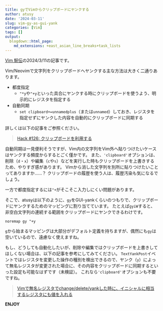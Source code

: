 ```yaml
---
title: gyでVimからクリップボードにヤンクする
author: atusy
date: '2024-03-11'
slug: vim-gy-as-gui-yank
categories: [Vim]
tags: []
output:
  blogdown::html_page:
    md_extensions: +east_asian_line_breaks+task_lists
---
```


[Vim 駅伝](https://vim-jp.org/ekiden/)の2024/3/11の記事です。

Vim/Neovimで文字列をクリップボードへヤンクする主な方法は大きく二通りあります。

- 都度指定
  - `"*y`や`"+y`といった具合にヤンクする時にクリップボードを使うよう、明示的にレジスタを指定する
- 自動同期
  - `set clipboard+=unnamedplus`（または`unnamed`）しておき、レジスタを指定せずにヤンクした内容を自動的にクリップボードに同期する

詳しくは以下の記事をご参照ください。

> [Hack #126: クリップボードを利用する](https://vim-jp.org/vim-users-jp/2010/02/21/Hack-126.html)

自動同期は一見便利そうですが、Vim内の文字列をVim外へ貼りつけたいケースはヤンクする頻度からするとごく僅かです。
また、`'clipboard'`オプションは、削除（`d`・`x`）や編集（`c`や`s`）などを実行した時もクリップボードを上書きするため、やりすぎ感があります。
Vimから消した文字列を別所に貼りつけたいことってありますか……？
クリップボードの履歴を使う人は、履歴汚染も気になるでしょう。


一方で都度指定するには`"+`がそこそこ入力しにくい問題があります。

そこで、atusyは以下のように、`gy`をGUI-yankくらいのつもりで、クリップボードにヤンクするためのマッピングに割り当てています。
たとえば`gyiW`すると、非空白文字列の連続する範囲をクリップボードにヤンクできるわけです。

```vim
noremap gy "+y
```

`g`から始まるマッピングは大部分がデフォルト定義を持ちますが、偶然にも`gy`は空いているので、遠慮なく使えますね。

もし、どうしても自動化したいが、削除や編集ではクリップボードを上書きしてほしくない場合は、以下の記事を参考にしてみてください。
`TextYankPost`イベントではレジスタを変更した操作の種別を検出できるので、ヤンク（`y`）によって無名レジスタが変更された場合に、その内容をクリップボードに同期するといった設定も可能なはずです（未検証）。
これなら`'clipboard'`オプションも不要ですね。

> [Vimで無名レジスタでchange/delete/yankした時に、イニシャルに相当するレジスタにも値を入れる](https://blog.atusy.net/2023/12/17/vim-easy-to-remember-regnames/)

**ENJOY**
